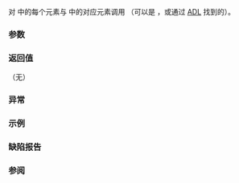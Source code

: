 {{cpp/utility/tuple/title|swap}}
{{cpp/utility/tuple/navbar}}
{{dcl begin}}
{{dcl header|tuple}}
{{dcl|num=1|since=c++11|notes={{mark constexpr since c++20}}|
void swap( tuple&amp; other ) noexcept(/* 见下文 */);
}}
{{dcl|num=2|since=c++23|
constexpr void swap( const tuple&amp; other ) noexcept(/* 见下文 */) const;
}}
{{dcl end}}

对 {{c|*this}} 中的每个元素与 {{c|other}} 中的对应元素调用 {{tt|swap}}（可以是 {{lc|std::swap}}，或通过 [[cpp/language/adl|ADL]] 找到的）。

{{rrev multi
|rev1=
若任何选择的 {{tt|swap}} 函数调用非良构，或不交换两个 {{tt|tuple}} 的元素，则行为未定义。
|since2=c++23|rev2=
若任何选择的 {{tt|swap}} 函数调用不交换两个 {{tt|tuple}} 的元素，则行为未定义。

@1@ 若 {{c|(std::is_swappable_v&lt;Types&gt; &amp;&amp; ...)}} 非 {{c|true}} 则程序非良构。
@2@ 若 {{c|(std::is_swappable_v&lt;const Types&gt; &amp;&amp; ...)}} 非 {{c|true}} 则程序非良构。
}}

===参数===
{{par begin}}
{{par|other|要交换值的元组}}
{{par end}} 

===返回值===
（无）

===异常===
{{rrev multi|until1=c++17
|rev1=
{{noexcept|
    noexcept(swap(std::declval&lt;T0&amp;&gt;&gt;(), std::declval&lt;T0&amp;&gt;())) &amp;&amp;
    noexcept(swap(std::declval&lt;T1&amp;&gt;&gt;(), std::declval&lt;T1&amp;&gt;())) &amp;&amp;
    noexcept(swap(std::declval&lt;T2&amp;&gt;&gt;(), std::declval&lt;T2&amp;&gt;())) &amp;&amp;
    ...
}}
上述表达式中，以 C++17 {{lc|std::is_nothrow_swappable}} 特征所用的相同方式查找标识符 {{tt|swap}}。&lt;!-- LWG 2456 --&gt;
|rev2=
@1@ {{noexcept|(std::is_nothrow_swappable_v&lt;Types&gt; &amp;&amp; ...)}}
@2@ {{noexcept|(std::is_nothrow_swappable_v&lt;const Types&gt; &amp;&amp; ...)}}
}}

===示例===
{{example_std_tuple_swap}}

===缺陷报告===
{{dr list begin}}
{{dr list item|std=C++11|wg=lwg|dr=2456|before={{tt|noexcept}} 规定曾为非良构|after=使之有效}}
{{dr list end}}

===参阅===
{{dsc begin}}
{{dsc inc | cpp/utility/tuple/dsc swap2}}
{{dsc inc | cpp/utility/pair/dsc swap}}
{{dsc end}}

{{langlinks|de|en|es|fr|it|ja|pt|ru}}
